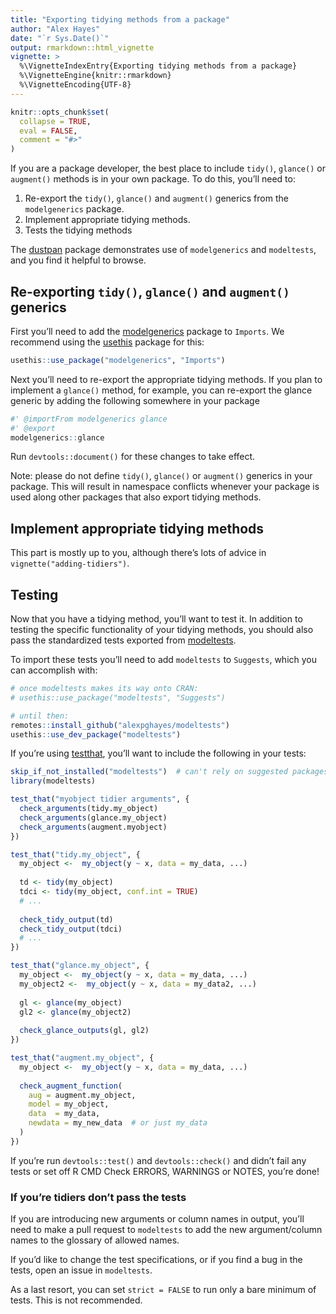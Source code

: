 ```yaml
---
title: "Exporting tidying methods from a package"
author: "Alex Hayes"
date: "`r Sys.Date()`"
output: rmarkdown::html_vignette
vignette: >
  %\VignetteIndexEntry{Exporting tidying methods from a package}
  %\VignetteEngine{knitr::rmarkdown}
  %\VignetteEncoding{UTF-8}
---
```


```r
knitr::opts_chunk$set(
  collapse = TRUE,
  eval = FALSE,
  comment = "#>"
)
```

If you are a package developer, the best place to include `tidy()`, `glance()` or `augment()` methods is in your own package. To do this, you'll need to:

1. Re-export the `tidy()`, `glance()` and `augment()` generics from the `modelgenerics` package.
2. Implement appropriate tidying methods.
3. Tests the tidying methods

The [dustpan](https://github.com/alexpghayes/dustpan) package demonstrates use of `modelgenerics` and `modeltests`, and you find it helpful to browse.

## Re-exporting `tidy()`, `glance()` and `augment()` generics

First you'll need to add the [modelgenerics](https://github.com/tidymodels/modelgenerics) package to `Imports`. We recommend using the [usethis](https://github.com/r-lib/usethis) package for this:

```r
usethis::use_package("modelgenerics", "Imports")
```

Next you'll need to re-export the appropriate tidying methods. If you plan to implement a `glance()` method, for example, you can re-export the glance generic by adding the following somewhere in your package

```r
#' @importFrom modelgenerics glance
#' @export
modelgenerics::glance
```

Run `devtools::document()` for these changes to take effect. 

Note: please do not define `tidy()`, `glance()` or `augment()` generics in your package. This will result in namespace conflicts whenever your package is used along other packages that also export tidying methods.

## Implement appropriate tidying methods

This part is mostly up to you, although there's lots of advice in `vignette("adding-tidiers")`.

## Testing

Now that you have a tidying method, you'll want to test it. In addition to testing the specific functionality of your tidying methods, you should also pass the standardized tests exported from [modeltests](https://github.com/alexpghayes/modeltests).

To import these tests you'll need to add `modeltests` to `Suggests`, which you can accomplish with:

```r
# once modeltests makes its way onto CRAN:
# usethis::use_package("modeltests", "Suggests")

# until then:
remotes::install_github("alexpghayes/modeltests")
usethis::use_dev_package("modeltests")
```

If you're using [testthat](https://github.com/r-lib/testthat), you'll want to include the following in your tests:

```r
skip_if_not_installed("modeltests")  # can't rely on suggested packages in tests
library(modeltests)

test_that("myobject tidier arguments", {
  check_arguments(tidy.my_object)
  check_arguments(glance.my_object)
  check_arguments(augment.myobject)
})

test_that("tidy.my_object", {
  my_object <-  my_object(y ~ x, data = my_data, ...)
  
  td <- tidy(my_object)
  tdci <- tidy(my_object, conf.int = TRUE)
  # ...
  
  check_tidy_output(td)
  check_tidy_output(tdci)
  # ...
})

test_that("glance.my_object", {
  my_object <-  my_object(y ~ x, data = my_data, ...)
  my_object2 <-  my_object(y ~ x, data = my_data2, ...)
  
  gl <- glance(my_object)
  gl2 <- glance(my_object2)
  
  check_glance_outputs(gl, gl2)
})

test_that("augment.my_object", {
  my_object <-  my_object(y ~ x, data = my_data, ...)
  
  check_augment_function(
    aug = augment.my_object,
    model = my_object,
    data  = my_data,
    newdata = my_new_data  # or just my_data
  )
})

```

If you're run `devtools::test()` and `devtools::check()` and didn't fail any tests or set off R CMD Check ERRORS, WARNINGS or NOTES, you're done!

### If you're tidiers don't pass the tests

If you are introducing new arguments or column names in output, you'll need to make a pull request to `modeltests` to add the new argument/column names to the glossary of allowed names.

If you'd like to change the test specifications, or if you find a bug in the tests, open an issue in `modeltests`.

As a last resort, you can set `strict = FALSE` to run only a bare minimum of tests. This is not recommended.
